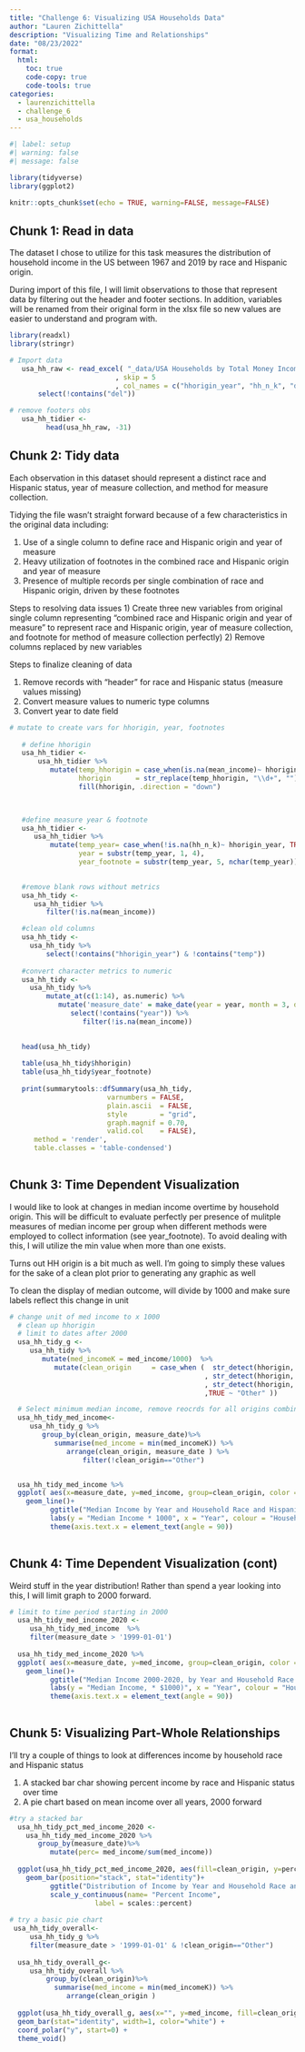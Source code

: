 ```yaml
---
title: "Challenge 6: Visualizing USA Households Data"
author: "Lauren Zichittella"
description: "Visualizing Time and Relationships"
date: "08/23/2022"
format:
  html:
    toc: true
    code-copy: true
    code-tools: true
categories:
  - laurenzichittella
  - challenge_6 
  - usa_households 
---
```


```r
#| label: setup
#| warning: false
#| message: false

library(tidyverse)
library(ggplot2)

knitr::opts_chunk$set(echo = TRUE, warning=FALSE, message=FALSE)
```

## Chunk 1: Read in data 

The dataset I chose to utilize for this task measures the distribution of household income in the US between 1967 and 2019 by race and Hispanic origin.

During import of this file, I will limit observations to those that represent data by filtering out the header and footer sections. In addition, variables will be renamed from their original form in the xlsx file so new values are easier to understand and program with.


```r

library(readxl)
library(stringr)

# Import data 
   usa_hh_raw <- read_excel( "_data/USA Households by Total Money Income, Race, and Hispanic Origin of Householder 1967 to 2019.xlsx"
                          , skip = 5
                          , col_names = c("hhorigin_year", "hh_n_k", "del", "pctdis_lt_15k", "pctdis_15_lt_25k", "pctdis_25_lt_35k", "pctdis_35_lt_50k", "pctdis_50_lt_75k", "pctdis_75_lt_100k","pctdis_100_lt_150k", "pctdis_150_lt_200k", "pctdis_ge_200k", "med_income", "me_med_income", "mean_income", "me_mean_income"))%>%
       select(!contains("del")) 

# remove footers obs  
   usa_hh_tidier <- 
         head(usa_hh_raw, -31)

```   
## Chunk 2: Tidy data

Each observation in this dataset should represent a distinct race and Hispanic status, year of measure collection, and method for measure collection. 
   
Tidying the file wasn't straight forward because of a few characteristics in the original data including: 

1) Use of a single column to define race and Hispanic origin and year of measure
2) Heavy utilization of footnotes in the combined race and Hispanic origin and year of measure
3) Presence of multiple records per single combination of race and Hispanic origin, driven by these footnotes

Steps to resolving data issues
1) Create three new variables from original single column representing "combined race and Hispanic origin and year of measure" to represent race and Hispanic origin, year of measure collection, and footnote for method of measure collection  perfectly)
2) Remove columns replaced by new variables 

Steps to finalize cleaning of data 

1) Remove records with "header" for race and Hispanic status (measure values missing)
2) Convert measure values to numeric type columns 
3) Convert year to date field 


```r

# mutate to create vars for hhorigin, year, footnotes
   
   # define hhorigin
   usa_hh_tidier <-
       usa_hh_tidier %>%
          mutate(temp_hhorigin = case_when(is.na(mean_income)~ hhorigin_year, TRUE ~ NA_character_),
                 hhorigin      = str_replace(temp_hhorigin, "\\d+", ""))%>%
                 fill(hhorigin, .direction = "down")
   


   #define measure year & footnote
   usa_hh_tidier <-
      usa_hh_tidier %>%
          mutate(temp_year= case_when(!is.na(hh_n_k)~ hhorigin_year, TRUE ~ NA_character_), 
                 year = substr(temp_year, 1, 4),
                 year_footnote = substr(temp_year, 5, nchar(temp_year)))
  

   #remove blank rows without metrics
   usa_hh_tidy <-
      usa_hh_tidier %>%
         filter(!is.na(mean_income))

   #clean old columns
   usa_hh_tidy <- 
     usa_hh_tidy %>%
         select(!contains("hhorigin_year") & !contains("temp"))
   
   #convert character metrics to numeric
   usa_hh_tidy <- 
     usa_hh_tidy %>%
         mutate_at(c(1:14), as.numeric) %>%
            mutate('measure_date' = make_date(year = year, month = 3, day = 1)) %>%
               select(!contains("year")) %>%
                  filter(!is.na(mean_income))

   
   head(usa_hh_tidy)
   
   table(usa_hh_tidy$hhorigin)   
   table(usa_hh_tidy$year_footnote)   
      
   print(summarytools::dfSummary(usa_hh_tidy,
                        varnumbers = FALSE,
                        plain.ascii  = FALSE, 
                        style        = "grid", 
                        graph.magnif = 0.70, 
                        valid.col    = FALSE),
      method = 'render',
      table.classes = 'table-condensed')
  

```

## Chunk 3: Time Dependent Visualization

I would like to look at changes in median income overtime by household origin. This will be difficult to evaluate perfectly per presence of mulitple measures of median income per group when different methods were employed to collect information (see year_footnote). To avoid dealing with this, I will utilize the min value when more than one exists. 

Turns out HH origin is a bit much as well. I'm going to simply these values for the sake of a clean plot prior to generating any graphic as well 

To clean the display of median outcome, will divide by 1000 and make sure labels reflect this change in unit 

```r

# change unit of med income to x 1000
  # clean up hhorigin 
  # limit to dates after 2000
  usa_hh_tidy_g <-
     usa_hh_tidy %>%
        mutate(med_incomeK = med_income/1000)  %>%
           mutate(clean_origin     = case_when (  str_detect(hhorigin, 'ASIAN') ~ "Asian"
                                                , str_detect(hhorigin, 'BLACK') ~ "Black"       
                                                , str_detect(hhorigin, 'HISPANIC') ~ "Hispanic"                                                 , str_detect(hhorigin, 'WHITE') ~ "White"
                                                ,TRUE ~ "Other" ))

  # Select minimum median income, remove reocrds for all origins combined 
  usa_hh_tidy_med_income<-
     usa_hh_tidy_g %>%
        group_by(clean_origin, measure_date)%>%
           summarise(med_income = min(med_incomeK)) %>%
              arrange(clean_origin, measure_date ) %>%
                  filter(!clean_origin=="Other")


  usa_hh_tidy_med_income %>%
  ggplot( aes(x=measure_date, y=med_income, group=clean_origin, color = clean_origin)) +
    geom_line()+ 
          ggtitle("Median Income by Year and Household Race and Hispanic Status")+
          labs(y = "Median Income * 1000", x = "Year", colour = "Household Race and Hispanic Status")+
          theme(axis.text.x = element_text(angle = 90))
  
```

## Chunk 4:  Time Dependent Visualization (cont)

Weird stuff in the year distribution! Rather than spend a year looking into this, I will limit graph to 2000 forward. 


```r

# limit to time period starting in 2000
  usa_hh_tidy_med_income_2020 <-
     usa_hh_tidy_med_income  %>%
     filter(measure_date > '1999-01-01') 
  
  usa_hh_tidy_med_income_2020 %>%
  ggplot( aes(x=measure_date, y=med_income, group=clean_origin, color = clean_origin)) +
    geom_line()+ 
          ggtitle("Median Income 2000-2020, by Year and Household Race and Hispanic Status")+
          labs(y = "Median Income, * $1000)", x = "Year", colour = "Household Race and Hispanic Status")+
          theme(axis.text.x = element_text(angle = 90))
  
```  

## Chunk 5:  Visualizing Part-Whole Relationships

I'll try a couple of things to look at differences income by household race and Hispanic status

1) A stacked bar char showing percent income by race and Hispanic status over time
2) A pie chart based on mean income over all years, 2000 forward 


```r
  
#try a stacked bar
  usa_hh_tidy_pct_med_income_2020 <-
    usa_hh_tidy_med_income_2020 %>%
       group_by(measure_date)%>%
          mutate(perc= med_income/sum(med_income))
  
  ggplot(usa_hh_tidy_pct_med_income_2020, aes(fill=clean_origin, y=perc, x=measure_date)) + 
    geom_bar(position="stack", stat="identity")+ 
          ggtitle("Distribution of Income by Year and Household Race and Hispanic Status")+
          scale_y_continuous(name= "Percent Income", 
                     label = scales::percent) 
  
# try a basic pie chart  
 usa_hh_tidy_overall<-
     usa_hh_tidy_g %>%
     filter(measure_date > '1999-01-01' & !clean_origin=="Other") 
  
  usa_hh_tidy_overall_g<-
     usa_hh_tidy_overall %>%
         group_by(clean_origin)%>%
           summarise(med_income = min(med_incomeK)) %>%
              arrange(clean_origin )
  
  ggplot(usa_hh_tidy_overall_g, aes(x="", y=med_income, fill=clean_origin)) +
  geom_bar(stat="identity", width=1, color="white") +
  coord_polar("y", start=0) +
  theme_void() 


```




